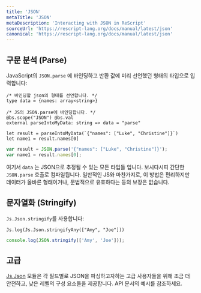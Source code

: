 ```yaml
---
title: 'JSON'
metaTitle: 'JSON'
metaDescription: 'Interacting with JSON in ReScript'
sourceUrl: 'https://rescript-lang.org/docs/manual/latest/json'
canonical: 'https://rescript-lang.org/docs/manual/latest/json'
---
```


## 구문 분석 (Parse)

JavaScript의 `JSON.parse` 에 바인딩하고 반환 값에 미리 선언했던 형태의 타입으로 입력합니다:

```reason
/* 바인딩할 json의 형태를 선언합니다. */
type data = {names: array<string>}

/* JS의 JSON.parse에 바인딩합니다. */
@bs.scope("JSON") @bs.val
external parseIntoMyData: string => data = "parse"

let result = parseIntoMyData(`{"names": ["Luke", "Christine"]}`)
let name1 = result.names[0]
```

```js
var result = JSON.parse('{"names": ["Luke", "Christine"]}');
var name1 = result.names[0];
```

여기서 `data` 는 JSON으로 추정될 수 있는 모든 타입들 입니다. 보시다시피 간단한 `JSON.parse` 호출로 컴파일됩니다. 일반적인 JS와 마찬가지로, 이 방법은 편리하지만 데이터가 올바른 형태이거나, 문법적으로 유효하다는 등의 보장은 없습니다.

## 문자열화 (Stringify)

`Js.Json.stringify`를 사용합니다:

```reason
Js.log(Js.Json.stringifyAny(["Amy", "Joe"]))
```

```js
console.log(JSON.stringify(['Amy', 'Joe']));
```

## 고급

[Js.Json](https://rescript-lang.org/docs/manual/latest/api/js/json) 모듈은 각 필드별로 JSON을 파싱하고자하는 고급 사용자들을 위해 조금 더 안전하고, 낮은 레벨의 구성 요소들을 제공합니다. API 문서의 예시를 참조하세요.
